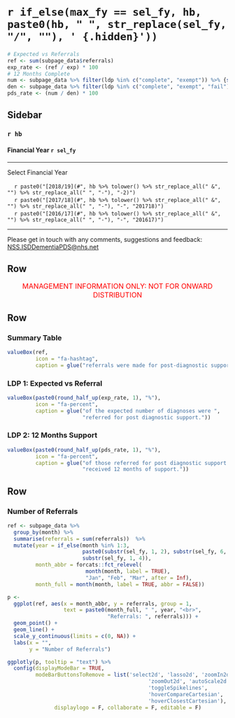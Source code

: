 `r if_else(max_fy == sel_fy, hb, paste0(hb, " ", str_replace(sel_fy, "/", ""), ' {.hidden}'))`
=================================================

```r
# Expected vs Referrals
ref <- sum(subpage_data$referrals)
exp_rate <- (ref / exp) * 100
# 12 Months Complete
num <- subpage_data %>% filter(ldp %in% c("complete", "exempt")) %>% {sum(.$referrals)}
den <- subpage_data %>% filter(ldp %in% c("complete", "exempt", "fail")) %>% {sum(.$referrals)}
pds_rate <- (num / den) * 100
```

Sidebar {.sidebar}
-----------------------------------------------------------------------

### `r hb`
#### Financial Year `r sel_fy`

***

Select Financial Year

<!-- For some reason need '-2' on end of 1819 links - check why this is -->
|     `r paste0("[2018/19](#", hb %>% tolower() %>% str_replace_all(" &", "") %>% str_replace_all(" ", "-"), "-2)")`
|     `r paste0("[2017/18](#", hb %>% tolower() %>% str_replace_all(" &", "") %>% str_replace_all(" ", "-"), "-", "201718)")`
|     `r paste0("[2016/17](#", hb %>% tolower() %>% str_replace_all(" &", "") %>% str_replace_all(" ", "-"), "-", "201617)")`

***

<!-- Reword this and try and force to bottom of sidebar -->
Please get in touch with any comments, suggestions and feedback: [NSS.ISDDementiaPDS@nhs.net](mailto:NSS.ISDDementiaPDS@nhs.net)


Row {data-height=30}
-----------------------------------------------------------------------

<!-- Management Information tagline -->
<font size="3"> 
<center> 
<span style="color:red"> 
MANAGEMENT INFORMATION ONLY: NOT FOR ONWARD DISTRIBUTION 
</span> </center> </font> 


Row
----------------------------------------------------------------------

### Summary Table

```r
valueBox(ref, 
         icon = "fa-hashtag",
         caption = glue("referrals were made for post-diagnostic support."))
```

### LDP 1: Expected vs Referral

```r
valueBox(paste0(round_half_up(exp_rate, 1), "%"), 
         icon = "fa-percent",
         caption = glue("of the expected number of diagnoses were ",
                        "referred for post diagnostic support."))
```

### LDP 2: 12 Months Support

```r
valueBox(paste0(round_half_up(pds_rate, 1), "%"), 
         icon = "fa-percent",
         caption = glue("of those referred for post diagnostic support ",
                        "received 12 months of support."))
```


Row {data-height=500}
----------------------------------------------------------------------

### Number of Referrals {data-width=800}

```r
ref <- subpage_data %>%
  group_by(month) %>%
  summarise(referrals = sum(referrals))  %>%
  mutate(year = if_else(month %in% 1:3, 
                        paste0(substr(sel_fy, 1, 2), substr(sel_fy, 6, 7)),
                        substr(sel_fy, 1, 4)),
         month_abbr = forcats::fct_relevel(
                         month(month, label = TRUE),
                         "Jan", "Feb", "Mar", after = Inf),
         month_full = month(month, label = TRUE, abbr = FALSE))

p <- 
  ggplot(ref, aes(x = month_abbr, y = referrals, group = 1,
                  text = paste0(month_full, " ", year, "<br>",
                                "Referrals: ", referrals))) + 
  geom_point() +
  geom_line() +
  scale_y_continuous(limits = c(0, NA)) +
  labs(x = "",
       y = "Number of Referrals")
```

```r
ggplotly(p, tooltip = "text") %>%
  config(displayModeBar = TRUE,
         modeBarButtonsToRemove = list('select2d', 'lasso2d', 'zoomIn2d', 
                                             'zoomOut2d', 'autoScale2d', 
                                             'toggleSpikelines', 
                                             'hoverCompareCartesian', 
                                             'hoverClosestCartesian'), 
               displaylogo = F, collaborate = F, editable = F)

```

